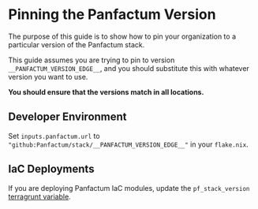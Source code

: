 # Pinning the Panfactum Version

The purpose of this guide is to show how to pin your organization to a particular version of the Panfactum stack.

This guide assumes you are trying to pin to version `__PANFACTUM_VERSION_EDGE__`, and you should substitute this with whatever
version you want to use.

**You should ensure that the versions match in all locations.**

## Developer Environment

Set `inputs.panfactum.url` to `"github:Panfactum/stack/__PANFACTUM_VERSION_EDGE__"` in your `flake.nix`.

## IaC Deployments

If you are deploying Panfactum IaC modules, update the `pf_stack_version` [terragrunt variable](/docs/edge/reference/configuration/terragrunt-variables).
